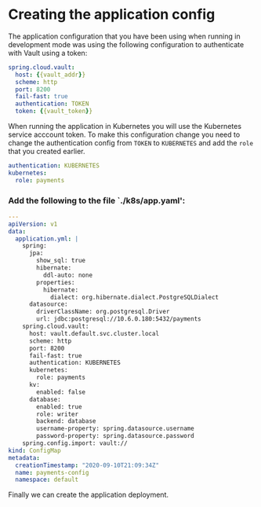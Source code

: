 # Creating the application config

The application configuration that you have been using when running in development
mode was using the following configuration to authenticate with Vault using a
token:

```yaml
spring.cloud.vault:
  host: {{vault_addr}}
  scheme: http
  port: 8200
  fail-fast: true
  authentication: TOKEN
  token: {{vault_token}}
```

When running the application in Kubernetes you will use the Kubernetes 
service acccount token. To make this configuration change you need to change
the authentication config from `TOKEN` to `KUBERNETES` and add the `role` that
you created earlier.

```yaml
authentication: KUBERNETES
kubernetes:
  role: payments
```

### Add the following to the file `./k8s/app.yaml':

```yaml
---
apiVersion: v1
data:
  application.yml: |
    spring:
      jpa:
        show_sql: true
        hibernate:
          ddl-auto: none
        properties:
          hibernate:
            dialect: org.hibernate.dialect.PostgreSQLDialect
      datasource:
        driverClassName: org.postgresql.Driver
        url: jdbc:postgresql://10.6.0.180:5432/payments
    spring.cloud.vault:
      host: vault.default.svc.cluster.local
      scheme: http
      port: 8200
      fail-fast: true
      authentication: KUBERNETES
      kubernetes:
        role: payments
      kv:
        enabled: false
      database:
        enabled: true
        role: writer
        backend: database
        username-property: spring.datasource.username
        password-property: spring.datasource.password
    spring.config.import: vault://
kind: ConfigMap
metadata:
  creationTimestamp: "2020-09-10T21:09:34Z"
  name: payments-config
  namespace: default
```

Finally we can create the application deployment.